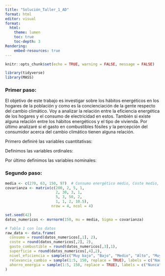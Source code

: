 ```yaml
---
title: "Solución_Taller_1_AD"
format: html
editor: visual
format:
  html:
    theme: lumen
    toc: true
    toc-depth: 3
Rendering:
    embed-resources: true
---
```


```r
knitr::opts_chunk$set(echo = TRUE, warning = FALSE, message = FALSE)
```

```r
library(tidyverse)
library(MASS)
```

### Primer paso:

El objetivo de este trabajo es investigar sobre los hábitos energéticos en los hogares de la población y como es la concienciación de la gente respecto del cambio climático. Voy a analizar la relación entre la eficiencia energética de los hogares y el consumo de electricidad en estos. También si existe alguna relación entre los hábitos energéticos y el tipo de vivienda. Por último analizaré si el gasto en combustibles fósiles y la percepción del consumidor acerca del cambio climático tienen alguna relación.

Primero definiré las variables cuantitativas:

```{=tex}
\begin{itemize}
  \item Consumo energético mensual promedio en kWh.
  \item Coste mensual promedio de la factura energética.
  \item Gasto promedio en litros de combustibles fósiles.
  \item Superfície del hogar en $m^2$.
\end{itemize}
```
Definimos las variables ordinales:

```{=tex}
\begin{itemize}
  \item Nivel de eficacia energética del hogar: "Muy bajo", "Bajo", "Medio", "Alto" y "Muy alto".
  \item Percepción sobre la relevancia del cambio climático: "Nada importante", "Poco importante", "Neutral", "Importante" y "Muy importante". -
  \item Frecuencia en prácticas de ahorro energético: "Nunca", "Rara vez", "A veces", "Frecuentemente" y "Siempre".
\end{itemize}
```

Por último definimos las variables nominales:

```{=tex}
\begin{itemize}
  \item Tipo de vivienda: "Piso","Apartamento", "Adosado" o "Unifamiliar". 
  \item Zona de residéncia: "Urbana", "Interurbano" o "Rural". 
  \item Fuente de energía renovable: "Ninguna", "Placas solares", "Turbina eólica".
\end{itemize}
```

### Segundo paso:

```r
media <- c(270, 63, 150, 97)  # Consumo energético medio, Coste medio, Gasto medio en combustible, Superfície media.
covarianza <- matrix(c(200, 2, 5, 1,
                       2, 30, 3, 1,
                       5, 3, 50, 2,
                       1, 1, 2, 10.5), 
                     nrow = 4, ncol = 4)

set.seed(42)
datos_numericos <- mvrnorm(150, mu = media, Sigma = covarianza)

# Tabla 1 con los datos 
raw_data <- data.frame(
  consumo = round(datos_numericos[,1], 2),
  coste = round(datos_numericos[,2], 2),
  gasto_combustible = round(datos_numericos[,3],1),
  superficie = round(datos_numericos[,4],2),
  nivel_eficiencia = sample(c("Muy bajo", "Bajo", "Medio", "Alto", "Muy alto"), 150, replace = TRUE),
  relevancia_cambio = sample(1:5, 150, replace = TRUE), labels = c("Nada importante", "Poco importante", "Neutral", "Importante", "Muy importante"),
  ahorro_energia = sample(1:5, 150, replace = TRUE), labels = c("Nunca", "Rara vez", "A veces", "Frecuentemente", "Siempre")
)
```
